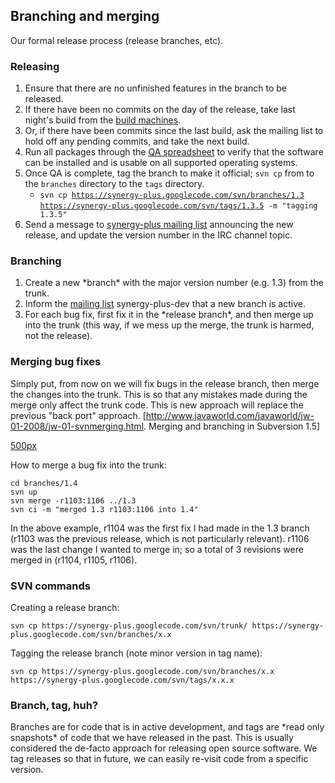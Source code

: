== Branching and merging ==

Our formal release process (release branches, etc).

=== Releasing ===

# Ensure that there are no unfinished features in the branch to be released.
# If there have been no commits on the day of the release, take last night's build from the [[Buildbot|build machines]].
# Or, if there have been commits since the last build, ask the mailing list to hold off any pending commits, and take the next build.
# Run all packages through the [https://spreadsheets0.google.com/ccc?authkey=CNWRsMQB&hl=en_GB&key=t5gva5B5Z2XTt3AwDSzjbcg&hl=en_GB&authkey=CNWRsMQB QA spreadsheet] to verify that the software can be installed and is usable on all supported operating systems.
# Once QA is complete, tag the branch to make it official; <code>svn cp</code> from to the <code>branches</code> directory to the <code>tags</code> directory.
#* <code>svn cp https://synergy-plus.googlecode.com/svn/branches/1.3 https://synergy-plus.googlecode.com/svn/tags/1.3.5 -m "tagging 1.3.5"</code>
# Send a message to [http://groups.google.com/group/synergy-plus synergy-plus mailing list] announcing the new release, and update the version number in the IRC channel topic.

=== Branching ===

# Create a new *branch* with the major version number (e.g. 1.3) from the trunk.
# Inform the [http://groups.google.com/group/synergy-plus-dev mailing list] synergy-plus-dev that a new branch is active.
# For each bug fix, first fix it in the *release branch*, and then merge up into the trunk (this way, if we mess up the merge, the trunk is harmed, not the release).

=== Merging bug fixes ===

Simply put, from now on we will fix bugs in the release branch, then merge the changes into the trunk. This is so that any mistakes made during the merge only affect the trunk code. This is new approach will replace the previous "back port" approach. [http://www.javaworld.com/javaworld/jw-01-2008/jw-01-svnmerging.html. Merging and branching in Subversion 1.5]

[[image:Merging.jpg|500px]]

How to merge a bug fix into the trunk:
<pre>
cd branches/1.4
svn up
svn merge -r1103:1106 ../1.3
svn ci -m "merged 1.3 r1103:1106 into 1.4"
</pre>
In the above example, r1104 was the first fix I had made in the 1.3 branch (r1103 was the previous release, which is not particularly relevant). r1106 was the last change I wanted to merge in; so a total of 3 revisions were merged in (r1104, r1105, r1106).

=== SVN commands ===

Creating a release branch:
<pre>
svn cp https://synergy-plus.googlecode.com/svn/trunk/ https://synergy-plus.googlecode.com/svn/branches/x.x
</pre>

Tagging the release branch (note minor version in tag name):
<pre>
svn cp https://synergy-plus.googlecode.com/svn/branches/x.x https://synergy-plus.googlecode.com/svn/tags/x.x.x
</pre>

=== Branch, tag, huh? ===

Branches are for code that is in active development, and tags are *read only snapshots* of code that we have released in the past. This is usually considered the de-facto approach for releasing open source software. We tag releases so that in future, we can easily re-visit code from a specific version.
